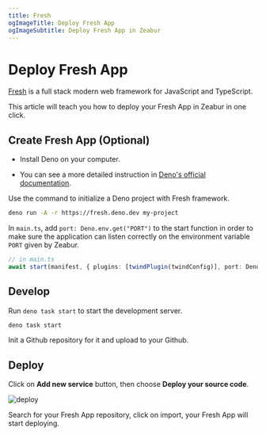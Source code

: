 ```yaml
---
title: Fresh
ogImageTitle: Deploy Fresh App
ogImageSubtitle: Deploy Fresh App in Zeabur
---
```


# Deploy Fresh App

[Fresh](https://fresh.deno.dev/) is a full stack modern web framework for JavaScript and TypeScript.

This article will teach you how to deploy your Fresh App in Zeabur in one click.

## Create Fresh App (Optional)

- Install Deno on your computer.

- You can see a more detailed instruction in [Deno's official documentation](https://deno.land/manual/getting_started/installation).

Use the command to initialize a Deno project with Fresh framework.

```bash
deno run -A -r https://fresh.deno.dev my-project
```

In `main.ts`, add `port: Deno.env.get("PORT")` to the start function in order to make sure the application can listen correctly on the environment variable `PORT` given by Zeabur.

```typescript
// in main.ts
await start(manifest, { plugins: [twindPlugin(twindConfig)], port: Deno.env.get("PORT")}, );
```

## Develop

Run `deno task start` to start the development server.

```bash
deno task start
```

Init a Github repository for it and upload to your Github.

## Deploy

Click on **Add new service** button, then choose **Deploy your source code**.

![deploy](/framework/deploy.png)

Search for your Fresh App repository, click on import, your Fresh App will start deploying.

